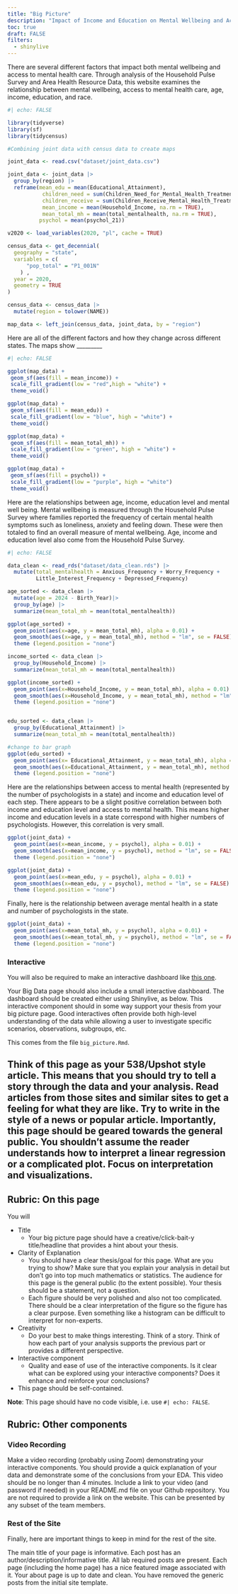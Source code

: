 ```yaml
---
title: "Big Picture"
description: "Impact of Income and Education on Mental Wellbeing and Access to Mental Health Care"
toc: true
draft: FALSE
filters:
  - shinylive
---
```


There are several different factors that impact both mental wellbeing and access to mental health care. Through analysis of the Household Pulse Survey and Area Health Resource Data, this website examines the relationship between mental wellbeing, access to mental health care, age, income, education, and race. 


```r
#| echo: FALSE

library(tidyverse)
library(sf)
library(tidycensus)

#Combining joint data with census data to create maps

joint_data <- read.csv("dataset/joint_data.csv")

joint_data <- joint_data |>
  group_by(region) |>
  reframe(mean_edu = mean(Educational_Attainment),
           children_need = sum(Children_Need_for_Mental_Health_Treatment, na.rm = TRUE),
           children_receive = sum(Children_Receive_Mental_Health_Treatment, na.rm = TRUE),
           mean_income = mean(Household_Income, na.rm = TRUE),
           mean_total_mh = mean(total_mentalhealth, na.rm = TRUE),
          psychol = mean(psychol_21))

v2020 <- load_variables(2020, "pl", cache = TRUE)

census_data <- get_decennial(
  geography = "state",
  variables = c(
      "pop_total" = "P1_001N"
    ) ,
  year = 2020,
  geometry = TRUE
) 

census_data <- census_data |>
  mutate(region = tolower(NAME))

map_data <- left_join(census_data, joint_data, by = "region")
```

Here are all of the different factors and how they change across different states. The maps show _________


``` r
#| echo: FALSE

ggplot(map_data) + 
 geom_sf(aes(fill = mean_income)) +
 scale_fill_gradient(low = "red",high = "white") + 
 theme_void()

ggplot(map_data) + 
 geom_sf(aes(fill = mean_edu)) +
 scale_fill_gradient(low = "blue", high = "white") + 
 theme_void()

ggplot(map_data) + 
 geom_sf(aes(fill = mean_total_mh)) +
 scale_fill_gradient(low = "green", high = "white") +
 theme_void()

ggplot(map_data) + 
 geom_sf(aes(fill = psychol)) +
 scale_fill_gradient(low = "purple", high = "white") 
 theme_void()

```
Here are the relationships between age, income, education level and mental well being. Mental wellbeing is measured through the Household Pulse Survey where families reported the frequency of certain mental health symptoms such as loneliness, anxiety and feeling down. These were then totaled to find an overall measure of mental wellbeing. Age, income and education level also come from the Household Pulse Survey. 


```r
#| echo: FALSE

data_clean <- read_rds("dataset/data_clean.rds") |>
  mutate(total_mentalhealth = Anxious_Frequency + Worry_Frequency + 
         Little_Interest_Frequency + Depressed_Frequency)

age_sorted <- data_clean |>
  mutate(age = 2024 - Birth_Year)|>
  group_by(age) |>
  summarize(mean_total_mh = mean(total_mentalhealth))

ggplot(age_sorted) +
  geom_point(aes(x=age, y = mean_total_mh), alpha = 0.01) +
  geom_smooth(aes(x=age, y = mean_total_mh), method = "lm", se = FALSE) +
  theme (legend.position = "none")

income_sorted <- data_clean |>
  group_by(Household_Income) |>
  summarize(mean_total_mh = mean(total_mentalhealth))

ggplot(income_sorted) +
  geom_point(aes(x=Household_Income, y = mean_total_mh), alpha = 0.01) +
  geom_smooth(aes(x=Household_Income, y = mean_total_mh), method = "lm", se = FALSE) +
  theme (legend.position = "none")


edu_sorted <- data_clean |>
  group_by(Educational_Attainment) |>
  summarize(mean_total_mh = mean(total_mentalhealth))

#change to bar graph
ggplot(edu_sorted) +
  geom_point(aes(x= Educational_Attainment, y = mean_total_mh), alpha = 0.01) +
  geom_smooth(aes(x=Educational_Attainment, y = mean_total_mh), method = "lm", se = FALSE) +
  theme (legend.position = "none")
```

Here are the relationships between access to mental health (represented by the number of psychologists in a state) and income and education level of each step. There appears to be a slight positive correlation between both income and education level and access to mental health. This means higher income and education levels in a state correspond with higher numbers of psychologists. However, this correlation is very small. 

```r

ggplot(joint_data) +
  geom_point(aes(x=mean_income, y = psychol), alpha = 0.01) +
  geom_smooth(aes(x=mean_income, y = psychol), method = "lm", se = FALSE) +
  theme (legend.position = "none")

ggplot(joint_data) +
  geom_point(aes(x=mean_edu, y = psychol), alpha = 0.01) +
  geom_smooth(aes(x=mean_edu, y = psychol), method = "lm", se = FALSE) +
  theme (legend.position = "none")

```

Finally, here is the relationship between average mental health in a state and number of psychologists in the state. 

```r

ggplot(joint_data) +
  geom_point(aes(x=mean_total_mh, y = psychol), alpha = 0.01) +
  geom_smooth(aes(x=mean_total_mh, y = psychol), method = "lm", se = FALSE) +
  theme (legend.position = "none")

```
### Interactive

You will also be required to make an interactive dashboard like [this one](/flex/flex.html).

Your Big Data page should also include a small interactive dashboard. The dashboard should be created either using Shinylive, as below. This interactive component should in some way support your thesis from your big picture page. Good interactives often provide both high-level understanding of the data while allowing a user to investigate specific scenarios, observations, subgroups, etc.


This comes from the file `big_picture.Rmd`.

Think of this page as your 538/Upshot style article. This means that you should try to tell a story through the data and your analysis. Read articles from those sites and similar sites to get a feeling for what they are like. Try to write in the style of a news or popular article. Importantly, this page should be geared towards the general public. You shouldn't assume the reader understands how to interpret a linear regression or a complicated plot. Focus on interpretation and visualizations.
---

## Rubric: On this page

You will

* Title
  * Your big picture page should have a creative/click-bait-y title/headline that provides a hint about your thesis.
* Clarity of Explanation
  * You should have a clear thesis/goal for this page. What are you trying to show? Make sure that you explain your analysis in detail but don't go into top much mathematics or statistics. The audience for this page is the general public (to the extent possible). Your thesis should be a statement, not a question.
  * Each figure should be very polished and also not too complicated. There should be a clear interpretation of the figure so the figure has a clear purpose. Even something like a histogram can be difficult to interpret for non-experts.
* Creativity
  * Do your best to make things interesting. Think of a story. Think of how each part of your analysis supports the previous part or provides a different perspective.
* Interactive component
  * Quality and ease of use of the interactive components.
Is it clear what can be explored using your interactive components?
Does it enhance and reinforce your conclusions?
* This page should be self-contained.
  
**Note**: This page should have no code visible, i.e. use `#| echo: FALSE`.  




## Rubric: Other components

### Video Recording

Make a video recording (probably using Zoom) demonstrating your interactive components.
You should provide a quick explanation of your data and demonstrate some of the conclusions from your EDA.
This video should be no longer than 4 minutes.
Include a link to your video (and password if needed) in your README.md file on your Github repository. You are not required to provide a link on the website.
This can be presented by any subset of the team members.


### Rest of the Site

Finally, here are important things to keep in mind for the rest of the site. 

The main title of your page is informative.
Each post has an author/description/informative title.
All lab required posts are present.
Each page (including the home page) has a nice featured image associated with it.
Your about page is up to date and clean.
You have removed the generic posts from the initial site template.
